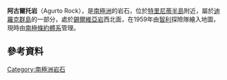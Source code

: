 {{Coord|63|18|S|57|54|W|display=title}}

'''阿古爾托岩'''（Agurto Rock），是[[南極洲|南極洲]]的岩石，位於[[特里尼蒂半島|特里尼蒂半島]]附近，屬於[[迪羅克群島|迪羅克群島]]的一部分，處於[[錫爾維亞岩|錫爾維亞岩]]西北面，在1959年由[[智利|智利]]探險隊繪入地圖，現時由[[南極條約體系|南極條約體系]]管理。

==參考資料==
{{usgs-gazetteer|id=138}}

{{Antarctica-geo-stub}}
[[Category:南極洲岩石|Category:南極洲岩石]]